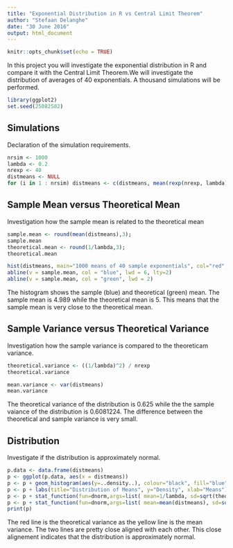 ```yaml
---
title: "Exponential Distribution in R vs Central Limit Theorem"
author: "Stefaan Delanghe"
date: "30 June 2016"
output: html_document
---
```


```r
knitr::opts_chunk$set(echo = TRUE)
```

In this project you will investigate the exponential distribution in R and compare it with the Central Limit Theorem.We will investigate the distribution of averages of 40 exponentials. A thousand simulations will be performed.

```r
library(ggplot2)
set.seed(25082502)
```

## Simulations
Declaration of the simulation requirements.

```r
nrsim <- 1000
lambda <- 0.2 
nrexp <- 40 
distmeans <- NULL 
for (i in 1 : nrsim) distmeans <- c(distmeans, mean(rexp(nrexp, lambda)))
```

## Sample Mean versus Theoretical Mean
Investigation how the sample mean is related to the theoretical mean

```r
sample.mean <- round(mean(distmeans),3);
sample.mean
theoretical.mean <- round(1/lambda,3);
theoretical.mean

hist(distmeans, main="1000 means of 40 sample exponentials", col="red", xlab = "Mean")
abline(v = sample.mean, col = "blue", lwd = 6, lty=2)
abline(v = sample.mean, col = "green", lwd = 2)
```

The histogram shows the sample (blue) and theoretical (green) mean. The sample mean is 4.989 while the theoretical mean is 5. This means that the sample mean is very close to the theoretical mean.

## Sample Variance versus Theoretical Variance
Investigation how the sample variance is compared to the theoreticam variance.

```r
theoretical.variance <- ((1/lambda)^2) / nrexp 
theoretical.variance

mean.variance <- var(distmeans) 
mean.variance
```

The theoretical variance of the distribution is 0.625 while the the sample vaiance of the distribution is 0.6081224. The difference between the theoretical and sample variance is very small.


## Distribution
Investigate if the distribution is approximately normal.

```r
p.data <- data.frame(distmeans)
p <- ggplot(p.data, aes(x = distmeans))
p <- p + geom_histogram(aes(y=..density..), colour="black", fill="blue", bins = 30)
p <- p + labs(title="Distribution of Means", y="Density", xlab="Means")
p <- p + stat_function(fun=dnorm,args=list( mean=1/lambda, sd=sqrt(theoretical.variance)),color = "red", size = 1.0)
p <- p + stat_function(fun=dnorm,args=list( mean=mean(distmeans), sd=sqrt(mean.variance)),color = "yellow", size = 1.0)
print(p)
```

The red line is the theoretical variance as the yellow line is the mean variance. The two lines are pretty close aligned with each other. This close alignement indicates that the distribution is approximately normal.
